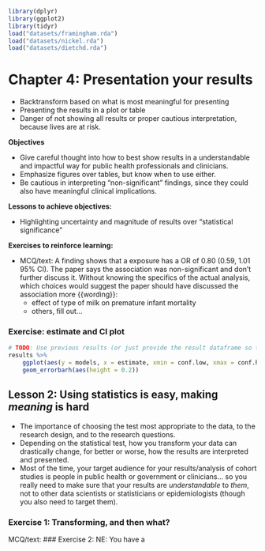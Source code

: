 ```r
library(dplyr)
library(ggplot2)
library(tidyr)
load("datasets/framingham.rda")
load("datasets/nickel.rda")
load("datasets/dietchd.rda")
```

# Chapter 4: Presentation your results

- Backtransform based on what is most meaningful for presenting
- Presenting the results in a plot or table
- Danger of not showing all results or proper cautious interpretation, because
lives are at risk.

**Objectives**

- Give careful thought into how to best show results in a understandable and
impactful way for public health professionals and clinicians.
- Emphasize figures over tables, but know when to use either.
- Be cautious in interpreting "non-significant" findings, since they could also
have meaningful clinical implications.

**Lessons to achieve objectives:**

- Highlighting uncertainty and magnitude of results over "statistical significance"

**Exercises to reinforce learning:**

- MCQ/text: A finding shows that a exposure has a OR of 0.80 (0.59, 1.01 95% CI).
The paper says the association was non-significant and don't further discuss it.
Without knowing the specifics of the actual analysis, which choices would suggest
the paper should have discussed the association more {{wording}}:
    - effect of type of milk on premature infant mortality
    - others, fill out...

### Exercise: estimate and CI plot

```r
# TODO: Use previous results (or just provide the result dataframe so they can start plotting)
results %>% 
    ggplot(aes(y = models, x = estimate, xmin = conf.low, xmax = conf.high)) +
    geom_errorbarh(aes(height = 0.2))
```


## Lesson 2: Using statistics is easy, making *meaning* is hard

- The importance of choosing the test most appropriate to the data, to the
research design, and to the research questions.
- Depending on the statistical test, how you transform your data can drastically
change, for better or worse, how the results are interpreted and presented.
- Most of the time, your target audience for your results/analysis of cohort
studies is people in public health or government or clinicians... so you really
need to make sure that your results are *understandable* to *them*, not to other
data scientists or statisticians or epidemiologists (though you also need to 
target them).

### Exercise 1: Transforming, and then what?
MCQ/text: 
### Exercise 2: 
NE: You have a 
